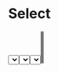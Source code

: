 
<Meta title="Components/Forms/Select" component={Select} />

# Select

<Props of={Select} />

<Preview>
  <Story name="Default">
    <Select
        onChange={action('Select value')}
        options={[
          {
            value: '1',
            label: 'Option 1',
          },
          {
            value: '2',
            label: 'Option 2',
          },
          {
            value: '3',
            label: 'Option 3',
          },
          {
            value: '4',
            label: 'Option 4',
          },
        ]}
      />
  </Story>
</Preview>

## Validation states

<Preview>
  <Story name="Validation">
    <>
      <Select
        onChange={action('Select value')}
        success
        message="Looks good!"
        options={[
          {
            value: '1',
            label: 'Option 1',
          },
          {
            value: '2',
            label: 'Option 2',
          },
          {
            value: '3',
            label: 'Option 3',
          },
          {
            value: '4',
            label: 'Option 4',
          },
        ]}
      />
      <Select
        onChange={action('Select value')}
        danger
        message="Looks good!"
        options={[
          {
            value: '1',
            label: 'Option 1',
          },
          {
            value: '2',
            label: 'Option 2',
          },
          {
            value: '3',
            label: 'Option 3',
          },
          {
            value: '4',
            label: 'Option 4',
          },
        ]}
      />
    </>
  </Story>
</Preview>

## Multiple

<Preview>
  <Story name="Multiple">
    <Select
        onChange={action('Select value')}
        multiple
        options={[
          {
            value: '1',
            label: 'Option 1',
          },
          {
            value: '2',
            label: 'Option 2',
          },
          {
            value: '3',
            label: 'Option 3',
          },
          {
            value: '4',
            label: 'Option 4',
          },
        ]}
      />
  </Story>
</Preview>

## Default value

If you need to set a default value for the component you can use the 
`defaultValue` prop. For single pick select components you can simply 
set the prop to whatever value one of your `options` has. If you have
set the `multiple` prop, you can send and array of values like:
`['1', '2', '3']`.

<Preview>
  <Story name="Default Value">
    <Select
        onChange={action('Select value')}
        multiple
        defaultValue={['1', '2', '3']}
        options={[
          {
            value: '1',
            label: 'Option 1',
          },
          {
            value: '2',
            label: 'Option 2',
          },
          {
            value: '3',
            label: 'Option 3',
          },
          {
            value: '4',
            label: 'Option 4',
          },
        ]}
      />
  </Story>
</Preview>

## Inverse 

<Preview>
  <Story name="Inverse">
    <Select
        onChange={action('Select value')}
        inverse
        multiple
        options={[
          {
            value: '1',
            label: 'Option 1',
          },
          {
            value: '2',
            label: 'Option 2',
          },
          {
            value: '3',
            label: 'Option 3',
          },
          {
            value: '4',
            label: 'Option 4',
          },
        ]}
      />
  </Story>
</Preview>

